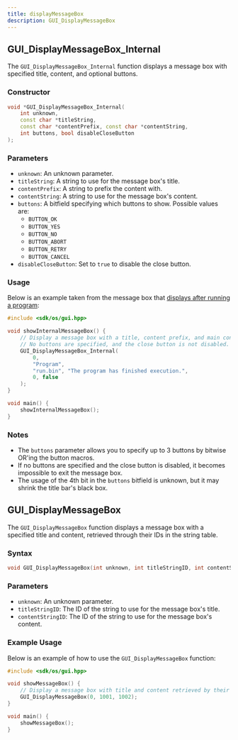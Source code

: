 ```yaml
---
title: displayMessageBox
description: GUI_DisplayMessageBox
---
```


## GUI_DisplayMessageBox_Internal

The `GUI_DisplayMessageBox_Internal` function displays a message box with specified title, content, and optional buttons.

### Constructor

```cpp
void *GUI_DisplayMessageBox_Internal(
    int unknown,
    const char *titleString,
    const char *contentPrefix, const char *contentString,
    int buttons, bool disableCloseButton
);
```

### Parameters

- `unknown`: An unknown parameter.
- `titleString`: A string to use for the message box's title.
- `contentPrefix`: A string to prefix the content with.
- `contentString`: A string to use for the message box's content.
- `buttons`: A bitfield specifying which buttons to show. Possible values are:
  - `BUTTON_OK`
  - `BUTTON_YES`
  - `BUTTON_NO`
  - `BUTTON_ABORT`
  - `BUTTON_RETRY`
  - `BUTTON_CANCEL`
- `disableCloseButton`: Set to `true` to disable the close button.

### Usage

Below is an example taken from the message box that [displays after running a program](https://github.com/SnailMath/hollyhock-2/blob/1666f4b55d80b6f50d12f3414bec94d4fe58ff94/launcher/main_bootstrap.cpp#L14):

```cpp
#include <sdk/os/gui.hpp>

void showInternalMessageBox() {
    // Display a message box with a title, content prefix, and main content.
    // No buttons are specified, and the close button is not disabled.
    GUI_DisplayMessageBox_Internal(
        0,
        "Program",
        "run.bin", "The program has finished execution.",
        0, false
    );
}

void main() {
    showInternalMessageBox();
}
```

### Notes

- The `buttons` parameter allows you to specify up to 3 buttons by bitwise OR'ing the button macros.
- If no buttons are specified and the close button is disabled, it becomes impossible to exit the message box.
- The usage of the 4th bit in the `buttons` bitfield is unknown, but it may shrink the title bar's black box.

## GUI_DisplayMessageBox

The `GUI_DisplayMessageBox` function displays a message box with a specified title and content, retrieved through their IDs in the string table.

### Syntax

```cpp
void GUI_DisplayMessageBox(int unknown, int titleStringID, int contentStringID);
```

### Parameters

- `unknown`: An unknown parameter.
- `titleStringID`: The ID of the string to use for the message box's title.
- `contentStringID`: The ID of the string to use for the message box's content.

### Example Usage

Below is an example of how to use the `GUI_DisplayMessageBox` function:

```cpp
#include <sdk/os/gui.hpp>

void showMessageBox() {
    // Display a message box with title and content retrieved by their string IDs.
    GUI_DisplayMessageBox(0, 1001, 1002);
}

void main() {
    showMessageBox();
}
```

